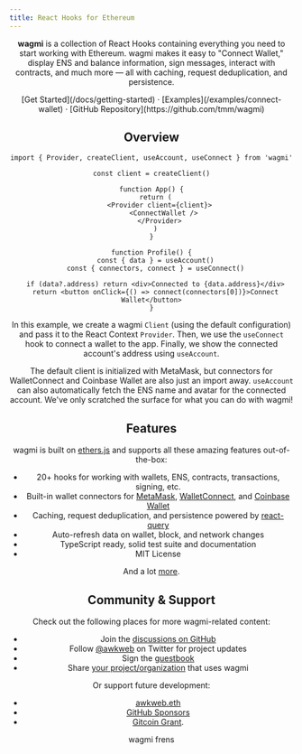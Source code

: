 ```yaml
---
title: React Hooks for Ethereum
---
```



<Header />

**wagmi** is a collection of React Hooks containing everything you need to start working with Ethereum. wagmi makes it easy to "Connect Wallet," display ENS and balance information, sign messages, interact with contracts, and much more — all with caching, request deduplication, and persistence.

<div className="mt-16 mb-20 text-center">
  [Get Started](/docs/getting-started) · [Examples](/examples/connect-wallet) ·
  [GitHub Repository](https://github.com/tmm/wagmi)
</div>

## Overview

```tsx
import { Provider, createClient, useAccount, useConnect } from 'wagmi'

const client = createClient()

function App() {
  return (
    <Provider client={client}>
      <ConnectWallet />
    </Provider>
  )
}

function Profile() {
  const { data } = useAccount()
  const { connectors, connect } = useConnect()

  if (data?.address) return <div>Connected to {data.address}</div>
  return <button onClick={() => connect(connectors[0])}>Connect Wallet</button>
}
```

In this example, we create a wagmi `Client` (using the default configuration) and pass it to the React Context `Provider`. Then, we use the `useConnect` hook to connect a wallet to the app. Finally, we show the connected account's address using `useAccount`.

The default client is initialized with MetaMask, but connectors for WalletConnect and Coinbase Wallet are also just an import away. `useAccount` can also automatically fetch the ENS name and avatar for the connected account. We've only scratched the surface for what you can do with wagmi!

## Features

wagmi is built on [ethers.js](https://github.com/ethers-io/ethers.js) and supports all these amazing features out-of-the-box:

- 20+ hooks for working with wallets, ENS, contracts, transactions, signing, etc.
- Built-in wallet connectors for [MetaMask](https://metamask.io), [WalletConnect](https://walletconnect.com), and [Coinbase Wallet](https://www.coinbase.com/wallet)
- Caching, request deduplication, and persistence powered by [react-query](https://github.com/tannerlinsley/react-query)
- Auto-refresh data on wallet, block, and network changes
- TypeScript ready, solid test suite and documentation
- MIT License

And a lot [more](/docs/getting-started).

## Community & Support

Check out the following places for more wagmi-related content:

- Join the [discussions on GitHub](https://github.com/tmm/wagmi/discussions)
- Follow [@awkweb](https://twitter.com/awkweb) on Twitter for project updates
- Sign the [guestbook](https://github.com/tmm/wagmi/discussions/2)
- Share [your project/organization](https://github.com/tmm/wagmi/discussions/201) that uses wagmi

Or support future development:

- [awkweb.eth](https://etherscan.io/enslookup-search?search=awkweb.eth)
- [GitHub Sponsors](https://github.com/sponsors/tmm)
- [Gitcoin Grant](https://gitcoin.co/grants/4493/wagmi-react-hooks-library-for-ethereum).

<div className="mt-24 mb-20 text-gray-600 text-center">wagmi frens</div>
